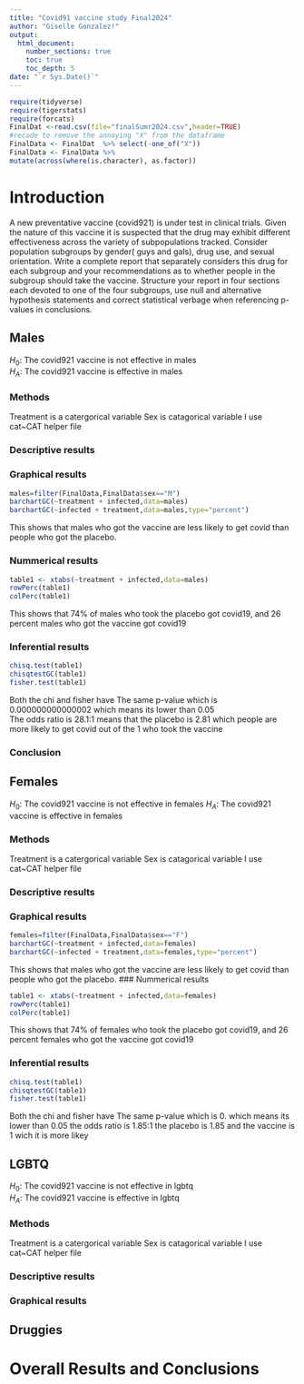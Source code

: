 ```yaml
---
title: "Covid91 vaccine study Final2024"
author: "Giselle Gonzalez!"
output: 
  html_document:
    number_sections: true
    toc: true
    toc_depth: 5
date: "`r Sys.Date()`" 
---
```


```r
require(tidyverse)
require(tigerstats)
require(forcats)
FinalDat <-read.csv(file="finalSumr2024.csv",header=TRUE)
#recode to remove the annoying "X" from the dataframe
FinalData <- FinalDat  %>% select(-one_of("X"))
FinalData <- FinalData %>%
mutate(across(where(is.character), as.factor))
```

# Introduction

A new  preventative vaccine (covid921) is under test in clinical trials. Given the nature of this vaccine it is suspected that the drug may exhibit different effectiveness across the variety of subpopulations tracked. Consider population subgroups by gender( guys and gals), drug use, and sexual orientation. Write a complete report that separately considers this drug for each subgroup and your recommendations as to whether people in the subgroup should take the vaccine. Structure your report in four sections each devoted to one of the four subgroups, use null and alternative hypothesis statements and correct statistical verbage when referencing p-values in conclusions.

## Males

 $H_0$: The covid921 vaccine is not effective in males  
 $H_A$: The covid921 vaccine is effective in males 



###  Methods   
 Treatment is a catergorical variable 
 Sex is catagorical variable 
 I use cat~CAT helper file 


###  Descriptive results


### Graphical results

```r
males=filter(FinalData,FinalData$sex=="M")
barchartGC(~treatment + infected,data=males)
barchartGC(~infected + treatment,data=males,type="percent")

```

 This shows that males who got the vaccine are less likely to get covid than people who got the placebo.
 
### Nummerical results 
```r
table1 <- xtabs(~treatment + infected,data=males)
rowPerc(table1)
colPerc(table1)
```
 This shows that 74% of males who took the placebo got covid19, and 26 percent males who got the vaccine  got covid19
 
### Inferential results
```r
chisq.test(table1)
chisqtestGC(table1)
fisher.test(table1)
```
 Both the chi and fisher have The same p-value which  is 0.000000000000002 which means its lower than 0.05   
The odds ratio is 28.1:1  means that the placebo is 2.81 which  people are more likely to get covid 
out of the 1 who took the vaccine 

### Conclusion 

## Females

$H_0$: The covid921 vaccine is not effective in females 
 $H_A$: The covid921 vaccine is effective in females 

###  Methods   
 Treatment is a catergorical variable 
 Sex is catagorical variable 
 I use cat~CAT helper file 


###  Descriptive results


### Graphical results

```r
females=filter(FinalData,FinalData$sex=="F")
barchartGC(~treatment + infected,data=females)
barchartGC(~infected + treatment,data=females,type="percent")

```

 This shows that males who got the vaccine are less likely to get covid than people who got the placebo.
### Nummerical results 
```r
table1 <- xtabs(~treatment + infected,data=females)
rowPerc(table1)
colPerc(table1)
```
 This shows that 74% of females who took the placebo got covid19, and 26 percent females who got the vaccine  got covid19
 
### Inferential results
```r
chisq.test(table1)
chisqtestGC(table1)
fisher.test(table1)
```

Both the chi and fisher have The same p-value which  is 0. which means its lower than 0.05 the odds ratio is 1.85:1 the placebo is 1.85 and the vaccine is 1 wich it is more likey 

## LGBTQ

 $H_0$: The covid921 vaccine is not effective in lgbtq  
 $H_A$: The covid921 vaccine is effective in lgbtq



###  Methods 

Treatment is a catergorical variable 
 Sex is catagorical variable 
 I use cat~CAT helper file 

###  Descriptive results


### Graphical results



## Druggies


# Overall Results and Conclusions